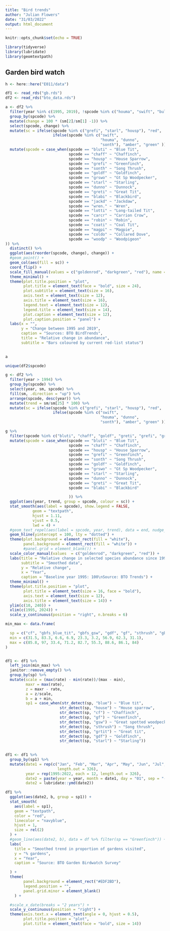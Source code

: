 ```yaml
---
title: "Bird trends"
author: "Julian Flowers"
date: "31/03/2022"
output: html_document
---
```


```r
knitr::opts_chunk$set(echo = TRUE)

library(tidyverse)
library(lubridate)
library(geomtextpath)

```

## Garden bird watch

```r

h <- here::here("E011/data")

df1 <- read_rds("gb.rds")
df2 <- read_rds("bto_data.rds")


```


```r

a <- df2 %>%
  filter(year %in% c(1995, 2019), !spcode %in% c("houma", "swift", "bullf")) %>%
  group_by(spcode) %>%
  mutate(change = 100 * (sm[2]/sm[1] -1)) %>%
  select(spcode, change) %>%
  mutate(sc = ifelse(spcode %in% c("grefi", "starl", "housp"), "red",
                     ifelse(spcode %in% c("swift",
                                          "houma", "dunno",
                                          "sonth"), "amber", "green" ))) %>%
  mutate(spcode = case_when(spcode == "bluti" ~ "Blue Tit",
                            spcode == "chaff" ~ "Chaffinch",
                            spcode == "housp" ~ "House Sparrow",
                            spcode == "grefi" ~ "Greenfinch",
                            spcode == "sonth" ~ "Song Thrush",
                            spcode == "goldf" ~ "Goldfinch",
                            spcode == "grswo" ~ "Gt Sp Woodpecker",
                            spcode == "starl" ~ "Starling",
                            spcode == "dunno" ~ "Dunnock",
                            spcode == "greti" ~ "Great Tit",
                            spcode == "blabi" ~ "Blackbird", 
                            spcode == "jackd" ~ "Jackdaw", 
                            spcode == "wren." ~ "Wren", 
                            spcode == "lotti" ~ "Long-tailed Tit", 
                            spcode == "carcr" ~ "Carrion Crow",
                            spcode == "robin" ~ "Robin", 
                            spcode == "coati" ~ "Coal Tit", 
                            spcode == "magpi" ~ "Magpie", 
                            spcode == "coldo" ~ "Collared Dove",
                            spcode == "woodp" ~ "Woodpigeon"
)) %>%
  distinct() %>%
  ggplot(aes(reorder(spcode, change), change)) +
  #geom_point() +
  geom_col(aes(fill = sc)) +
  coord_flip() +
  scale_fill_manual(values = c("goldenrod", "darkgreen", "red"), name = "Red-list\nstatus") +
  theme_minimal() +
  theme(plot.title.position = "plot",
        plot.title = element_text(face = "bold", size = 24),
        plot.subtitle = element_text(size = 16),
        axis.text = element_text(size = 12),
        axis.title = element_text(size = 16),
        legend.text = element_text(size = 12),
        legend.title = element_text(size = 14),
        plot.caption = element_text(size = 12),
        plot.caption.position = "panel") +
  labs(x = "",
       y = "Change between 1995 and 2019",
       caption = "Sources: BTO BirdTrends",
       title = "Relative change in abundance",
       subtitle = "Bars coloured by current red-list status")

  
a  


```


```r
unique(df2$spcode)

g <- df2 %>%
  filter(year > 1994) %>%
  group_by(spcode) %>%
  select(year, sm, spcode) %>%
  fill(sm, .direction = "up") %>%
  arrange(spcode, desc(year)) %>%
  mutate(trend = sm/sm[25] * 100) %>%
  mutate(sc = ifelse(spcode %in% c("grefi", "starl", "housp"), "red",
                     ifelse(spcode %in% c("swift",
                                          "houma", "dunno",
                                          "sonth"), "amber", "green" )))

g %>%
  filter(spcode %in% c("bluti", "chaff", "goldf", "greti", "grefi", "grswo", "housp", "sonth", "starl", "dunno", "blabi")) %>%
  mutate(spcode = case_when(spcode == "bluti" ~ "Blue Tit",
                            spcode == "chaff" ~ "Chaffinch",
                            spcode == "housp" ~ "House Sparrow",
                            spcode == "grefi" ~ "Greenfinch",
                            spcode == "sonth" ~ "Song Thrush",
                            spcode == "goldf" ~ "Goldfinch",
                            spcode == "grswo" ~ "Gt Sp Woodpecker",
                            spcode == "starl" ~ "Starling",
                            spcode == "dunno" ~ "Dunnock",
                            spcode == "greti" ~ "Great Tit",
                            spcode == "blabi" ~ "Blackbird"

                            )) %>%
  ggplot(aes(year, trend, group = spcode, colour = sc)) +
  stat_smooth(aes(label = spcode), show.legend = FALSE,
            geom = "textpath",
            hjust = 1.11,
            vjust = 0.5, 
            lwd = 4) +
  #geom_text_repel(aes(label = spcode, year, trend), data = end, nudge_x = 2, show.legend = FALSE) +
  geom_hline(yintercept = 100, lty = "dotted") +
  theme(plot.background = element_rect(fill = "white"),
        panel.background = element_rect(fill = "white")) +
        #panel.grid = element_blank()) +
  scale_color_manual(values  = c("goldenrod", "darkgreen", "red")) +
  labs(title = "Relative change in selected species abundance since 1995",
       subtitle = "Smoothed data",
       y = "Relative change",
       x = "Year",
       caption = "Baseline year 1995: 100\nSource: BTO Trends") +
  theme_minimal() +
  theme(plot.title.position = "plot",
        plot.title = element_text(size = 16, face = "bold"),
        axis.text = element_text(size = 12),
        axis.title = element_text(size = 14)) +
  ylim(c(10, 240)) +
  xlim(c(1995, 2024)) +
  scale_y_continuous(position = "right", n.breaks = 6) 

```


```r
min_max <- data.frame(

  sp = c("cf", "gbfs_blue_tit", "gbfs_gsw", "gdf", "gf", "sthrush", "gbfs_house_sparrow", "grtit", "starl"),
  min = c(31.5, 83.3, 6.6, 6.9, 23.3, 3.2, 56.9, 62.3, 31.1),
  max = c(85.8, 97, 33.4, 71.2, 82.7, 55.3, 88.6, 86.1, 84)
)



```


```r
df1 <- df1 %>%
  left_join(min_max) %>%
  janitor::remove_empty() %>%
  group_by(sp) %>%
  mutate(scale = (max(rate) - min(rate))/(max - min),
         maxr = max(rate),
         z = maxr - rate,
         a = z/scale,
         b = a + min,
         sp1 = case_when(str_detect(sp, "blue") ~ "Blue tit",
                        str_detect(sp, "house") ~ "House sparrow",
                        str_detect(sp, "cf") ~ "Chaffinch",
                        str_detect(sp, "gf") ~ "Greenfinch",
                        str_detect(sp, "gsw") ~ "Great spotted woodpecker",
                        str_detect(sp, "sthrush") ~ "Song thrush",
                        str_detect(sp, "grtit") ~ "Great tit",
                        str_detect(sp, "gdf") ~ "Goldfinch", 
                        str_detect(sp, "starl") ~ "Starling")) 
  

```

```r
df1 <- df1 %>%
  group_by(sp1) %>%
  mutate(date1 = rep(c("Jan", "Feb", "Mar", "Apr", "May", "Jun", "Jul", "Aug", "Sep","Oct", "Nov", "Dec"),
                       length.out = 326),
         year = rep(1995:2022, each = 12, length.out = 326),
         date2 = paste(year = year, month = date1, day = "01", sep = "-"),
         date2 = lubridate::ymd(date2))
```

```r

df1 %>%
  ggplot(aes(date2, b, group = sp1)) +
  stat_smooth(
    aes(label = sp1),
    geom = "textpath",
    color = "red",
    linecolor = "navyblue",
    hjust = 1, 
    size = rel(2)
  ) +
  #geom_line(aes(date2, b), data = df %>% filter(sp == "Greenfinch")) +
  labs(
    title = "Smoothed trend in proportion of gardens visited",
    y = "% gardens",
    x = "Year",
    caption = "Source: BTO Garden Birdwatch Survey"

  ) +
  theme(
        panel.background = element_rect("#EDF2BD"),
        legend.position = "",
        panel.grid.minor = element_blank()
    ) +

  #scale_x_date(breaks = "2 years") +
  scale_y_continuous(position = "right") +
  theme(axis.text.x = element_text(angle = 0, hjust = 0.5),
        plot.title.position = "plot",
        plot.title = element_text(face = "bold", size = 14))

```

